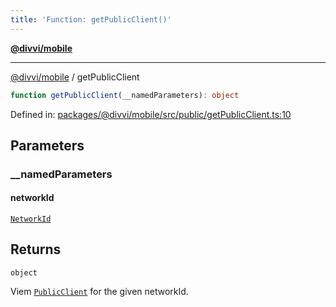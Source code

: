 ```yaml
---
title: 'Function: getPublicClient()'
---
```

[**@divvi/mobile**](../README)

---

[@divvi/mobile](../README) / getPublicClient
```ts
function getPublicClient(__namedParameters): object
```

Defined in: [packages/@divvi/mobile/src/public/getPublicClient.ts:10](https://github.com/divvi-xyz/divvi-mobile/blob/main/packages/@divvi/mobile/src/public/getPublicClient.ts#L10)

## Parameters

### \_\_namedParameters

#### networkId

[`NetworkId`](../type-aliases/NetworkId)

## Returns

`object`

Viem [`PublicClient`](https://viem.sh/docs/clients/public) for the given networkId.
